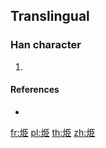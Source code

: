 {{character info/new}}
==Translingual==

===Han character===
{{Han char|rn=86|rad=火|as=06|sn=10|four=|canj=FSLL}}

# {{defn|Han|sort=火06}}

====References====
* {{Han ref|kx=0671.081|hdz=32199.031|uh=70E5|ud=28901}}

[[fr:烥]]
[[pl:烥]]
[[th:烥]]
[[zh:烥]]